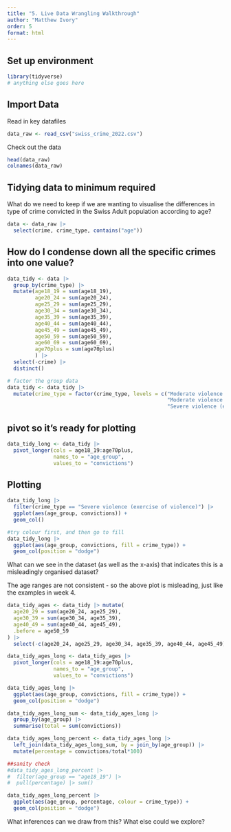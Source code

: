 ```yaml
---
title: "5. Live Data Wrangling Walkthrough"
author: "Matthew Ivory"
order: 5
format: html
---
```


## Set up environment

```r
library(tidyverse)
# anything else goes here
```

## Import Data

Read in key datafiles

```r
data_raw <- read_csv("swiss_crime_2022.csv")
```

Check out the data

```r
head(data_raw)
colnames(data_raw)
```

## Tidying data to minimum required

What do we need to keep if we are wanting to visualise the differences in type of crime convicted in the Swiss Adult population according to age?

```r
data <- data_raw |> 
  select(crime, crime_type, contains("age"))
```

## How do I condense down all the specific crimes into one value?

```r
data_tidy <- data |>
  group_by(crime_type) |> 
  mutate(age18_19 = sum(age18_19),
         age20_24 = sum(age20_24),
         age25_29 = sum(age25_29),
         age30_34 = sum(age30_34),
         age35_39 = sum(age35_39),
         age40_44 = sum(age40_44),
         age45_49 = sum(age45_49),
         age50_59 = sum(age50_59),
         age60_69 = sum(age60_69),
         age70plus = sum(age70plus)
         ) |> 
  select(-crime) |> 
  distinct()

# factor the group data
data_tidy <- data_tidy |> 
  mutate(crime_type = factor(crime_type, levels = c("Moderate violence (threat of violence)", 
                                                    "Moderate violence (exercise of violence evt. threat of violence)",
                                                    "Severe violence (exercise of violence)")))
```

## pivot so it's ready for plotting

```r
data_tidy_long <- data_tidy |> 
  pivot_longer(cols = age18_19:age70plus, 
               names_to = "age_group", 
               values_to = "convictions")

```
## Plotting

```r
data_tidy_long |> 
  filter(crime_type == "Severe violence (exercise of violence)") |> 
  ggplot(aes(age_group, convictions)) +
  geom_col()

#try colour first, and then go to fill
data_tidy_long |> 
  ggplot(aes(age_group, convictions, fill = crime_type)) +
  geom_col(position = "dodge")
```

What can we see in the dataset (as well as the x-axis) that indicates this is a misleadingly organised dataset?

The age ranges are not consistent - so the above plot is misleading, just like the examples in week 4.

```r
data_tidy_ages <- data_tidy |> mutate(
  age20_29 = sum(age20_24, age25_29),
  age30_39 = sum(age30_34, age35_39),
  age40_49 = sum(age40_44, age45_49),
  .before = age50_59
) |> 
  select(-c(age20_24, age25_29, age30_34, age35_39, age40_44, age45_49))

data_tidy_ages_long <- data_tidy_ages |> 
  pivot_longer(cols = age18_19:age70plus, 
               names_to = "age_group", 
               values_to = "convictions") 

data_tidy_ages_long |> 
  ggplot(aes(age_group, convictions, fill = crime_type)) +
  geom_col(position = "dodge")
```

```r
data_tidy_ages_long_sum <- data_tidy_ages_long |> 
  group_by(age_group) |> 
  summarise(total = sum(convictions))

data_tidy_ages_long_percent <- data_tidy_ages_long |> 
  left_join(data_tidy_ages_long_sum, by = join_by(age_group)) |> 
  mutate(percentage = convictions/total*100)

##sanity check
#data_tidy_ages_long_percent |> 
#  filter(age_group == "age18_19") |> 
#  pull(percentage) |> sum()
```

```r
data_tidy_ages_long_percent |> 
  ggplot(aes(age_group, percentage, colour = crime_type)) +
  geom_col(position = "dodge")
```

What inferences can we draw from this? What else could we explore?